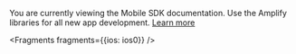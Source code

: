 <Callout warning>

You are currently viewing the Mobile SDK documentation. Use the Amplify libraries for all new app development. [Learn more](/lib/lib)


<Fragments fragments={{ios: ios0}} />

</Callout>
